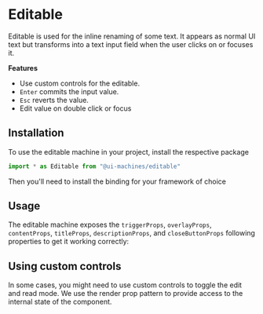 # Editable

Editable is used for the inline renaming of some text. It appears as normal UI
text but transforms into a text input field when the user clicks on or focuses
it.

**Features**

- Use custom controls for the editable.
- `Enter` commits the input value.
- `Esc` reverts the value.
- Edit value on double click or focus

## Installation

To use the editable machine in your project, install the respective package

<InstallSnippet package="@ui-machines/editable" />

```jsx
import * as Editable from "@ui-machines/editable"
```

Then you'll need to install the binding for your framework of choice

<CodeSnippet id="editable/installation.mdx" />

## Usage

The editable machine exposes the `triggerProps`, `overlayProps`, `contentProps`,
`titleProps`, `descriptionProps`, and `closeButtonProps` following properties to
get it working correctly:

<CodeSnippet id="editable/usage.mdx" />

## Using custom controls

In some cases, you might need to use custom controls to toggle the edit and read
mode. We use the render prop pattern to provide access to the internal state of
the component.

<CodeSnippet id="editable/custom-controls.mdx" />
